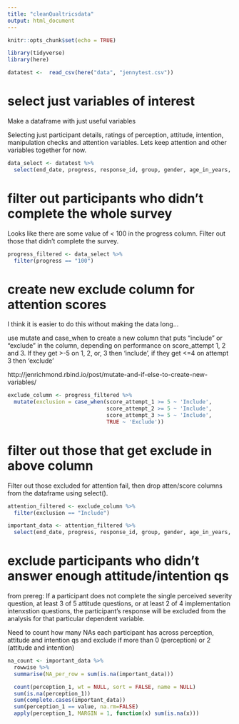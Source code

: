 ```yaml
---
title: "cleanQualtricsdata"
output: html_document
---
```


```r
knitr::opts_chunk$set(echo = TRUE)
```

```r
library(tidyverse)
library(here)
```


```r
datatest <-  read_csv(here("data", "jennytest.csv"))
```


# select just variables of interest

Make a dataframe with just useful variables


Selecting just participant details, ratings of perception, attitude, intention, manipulation checks and attention variables. Lets keep attention and other variables together for now. 
```r

data_select <- datatest %>%
  select(end_date, progress, response_id, group, gender, age_in_years, faculty_of_study, research_experience, perception_1, starts_with("attitude"), starts_with("intention"), manipulation_check_gf_1, manipulation_check_lf_1, starts_with("attention_attempt"),  starts_with("score"))

```


# filter out participants who didn't complete the whole survey

Looks like there are some value of < 100 in the progress column. Filter out those that didn't complete the survey. 

```r

progress_filtered <- data_select %>%
  filter(progress == "100")

```

# create new exclude column for attention scores 

I think it is easier to do this without making the data long...

use mutate and case_when to create a new column that puts "include" or "exclude" in the column, depending on performance on score_attempt 1, 2 and 3. If they get >-5 on 1, 2, or, 3 then 'include', if they get <=4 on attempt 3 then 'exclude'

http://jenrichmond.rbind.io/post/mutate-and-if-else-to-create-new-variables/ 

```r

exclude_column <- progress_filtered %>%
  mutate(exclusion = case_when(score_attempt_1 >= 5 ~ 'Include',
                               score_attempt_2 >= 5 ~ 'Include',
                               score_attempt_3 >= 5 ~ 'Include',
                               TRUE ~ 'Exclude'))

```

# filter out those that get exclude in above column 

Filter out those excluded for attention fail, then drop atten/score columns from the dataframe using select(). 

```r

attention_filtered <- exclude_column %>%
  filter(exclusion == "Include")

important_data <- attention_filtered %>%
  select(end_date, progress, response_id, group, gender, age_in_years, faculty_of_study, research_experience, perception_1, starts_with("attitude"), starts_with("intention"), manipulation_check_gf_1, manipulation_check_lf_1, exclusion)

```

#  exclude participants who didn't answer enough attitude/intention qs 

from prereg: If a participant does not complete the single perceived severity question, at least 3 of 5 attitude questions, or at least 2 of 4 implementation intenxstion questions, the participant’s response will be excluded from the analysis for that particular dependent variable. 

Need to count how many NAs each participant has across perception, attitude and intention qs and exclude if more than 0 (perception) or 2 (attitude and intention)

```r

na_count <- important_data %>%
  rowwise %>%
  summarise(NA_per_row = sum(is.na(important_data)))

  count(perception_1, wt = NULL, sort = FALSE, name = NULL)
  sum(is.na(perception_1))
  sum(complete.cases(important_data))
  sum(perception_1 == value, na.rm=FALSE)
  apply(perception_1, MARGIN = 1, function(x) sum(is.na(x)))

```





